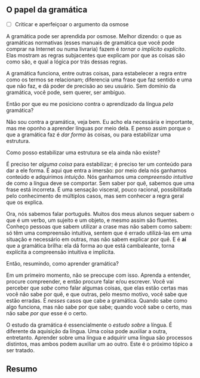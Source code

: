 ## O papel da gramática {-}

- [ ] Criticar e aperfeiçoar o argumento da osmose

A gramática pode ser aprendida por osmose. Melhor dizendo: o que as gramáticas normativas (esses manuais de gramática que você pode comprar na Internet ou numa livraria) fazem é _tornar o implícito explícito_. Elas mostram as regras subjacentes que explicam por que as coisas são como são, e qual a lógica por trás dessas regras.

A gramática funciona, entre outras coisas, para estabelecer a regra entre como os termos se relacionam; diferencia uma frase que faz sentido e uma que não faz, e dá poder de precisão ao seu usuário. Sem domínio da gramática, você pode, sem querer, ser ambíguo. 

Então por que eu me posiciono contra o aprendizado da língua _pela_ gramática?

Não sou contra a gramática, veja bem. Eu acho ela necessária e importante, mas me oponho a aprender línguas por meio dela. E penso assim porque o que a gramática faz é _dar forma_ às coisas, ou para estabilizar uma estrutura.

Como posso estabilizar uma estrutura se ela ainda não existe?

É preciso ter _alguma coisa_ para estabilizar; é preciso ter um conteúdo para dar a ele forma. É aqui que entra a imersão: por meio dela nós ganhamos conteúdo e adquirimos _intuição_. Nós ganhamos uma _compreensão intuitiva_ de como a língua deve se comportar. Sem saber por quê, sabemos que uma frase está incorreta. É uma sensação visceral, pouco racional, possibilitada pelo conhecimento de múltiplos casos, mas sem conhecer a regra geral que os explica. 

Ora, nós sabemos falar português. Muitos dos meus alunos sequer sabem o que é um verbo, um sujeito e um objeto, e mesmo assim são fluentes. Conheço pessoas que sabem utilizar a crase mas não sabem como sabem: só têm uma compreensão intuitiva, sentem que é errado utilizá-las em uma situação e necessário em outras, mas não sabem explicar por quê. E é **aí** que a gramática brilha: ela dá forma ao que está cambaleante, torna explícita a compreensão intuitiva e implícita.

Então, resumindo, como aprender gramática?

Em um primeiro momento, não se preocupe com isso. Aprenda a entender, procure compreender, e então procure falar e/ou escrever. Você vai perceber que _sabe_ como falar algumas coisas, que elas estão certas mas você não sabe por quê, e que outras, pelo mesmo motivo, você sabe que estão erradas. É _nesses_ casos que cabe a gramática. Quando sabe como algo funciona, mas não sabe por que sabe; quando você sabe o certo, mas não sabe _por que_ esse é o certo.

O estudo da gramática é essencialmente o _estudo sobre_ a língua. É diferente da aquisição da língua. Uma coisa pode auxiliar a outra, entretanto. Aprender sobre uma língua e adquirir uma língua são processos distintos, mas ambos podem auxiliar um ao outro. Este é o próximo tópico a ser tratado.

## Resumo

